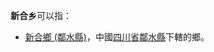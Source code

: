 '''新合乡'''可以指：
{{PRC admin/disambig|22/24/26/200/000|33/01/22/204/000}}
* [[新合鄉_(鄰水縣)|新合鄉 (鄰水縣)]]，中國[[四川省|四川省]][[鄰水縣|鄰水縣]]下轄的鄉。 
{{disambig|cat=三字中国乡名消歧义}}